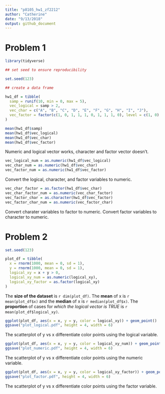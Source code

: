 ```yaml
---
title: "p8105_hw1_zf2212"
author: "Catherine"
date: "9/13/2018"
output: github_document
---
```

# Problem 1

```r
library(tidyverse)

## set seed to ensure reproducibility

set.seed(123)

## create a data frame

hw1_df = tibble(
  samp = runif(10, min = 0, max = 5),
  vec_logical = samp > 2,
  vec_char = c("A", "B", "C", "D", "E", "F", "G", "H", "I", "J"),
  vec_factor = factor(c(1, 0, 1, 1, 1, 0, 1, 1, 1, 0), level = c(1, 0), label = c("M", "F"))
)  

mean(hw1_df$samp)
mean(hw1_df$vec_logical)
mean(hw1_df$vec_char)
mean(hw1_df$vec_factor)

```
Numeric and logical vector works, character and factor vector doesn't.

```r

vec_logical_num = as.numeric(hw1_df$vec_logical)
vec_char_num = as.numeric(hw1_df$vec_char)
vec_factor_num = as.numeric(hw1_df$vec_factor)

```
Convert the logical, character, and factor variables to numeric.

```r

vec_char_factor = as.factor(hw1_df$vec_char)
vec_char_factor_num = as.numeric(vec_char_factor)
vec_factor_char = as.character(hw1_df$vec_factor)
vec_factor_char_num = as.numeric(vec_factor_char)

```
Convert charater variables to factor to numeric.
Convert factor variables to character to numeric.

# Problem 2

```r
set.seed(123)

plot_df = tibble(
  x = rnorm(1000, mean = 0, sd = 1),
  y = rnorm(1000, mean = 0, sd = 1),
  logical_xy = x + y > 0,
  logical_xy_num = as.numeric(logical_xy),
  logical_xy_factor = as.factor(logical_xy)
)
```

The **size of the dataset** is `r dim(plot_df)`. 
The **mean** of x is `r mean(plot_df$x)` and the **median** of x is `r median(plot_df$x)`.
The **proportion** of cases for _which the logical vector is TRUE_ is `r mean(plot_df$logical_xy)`.

```r
ggplot(plot_df, aes(x = x, y = y, color = logical_xy)) + geom_point()
ggsave("plot_logical.pdf", height = 4, width = 6)
```
The scatterplot of y vs x differentiate color points using the logical variable.

```r
ggplot(plot_df, aes(x = x, y = y, color = logical_xy_num)) + geom_point()
ggsave("plot_numeric.pdf", height = 4, width = 6)
```
The scatterplot of y vs x differentiate color points using the numeric variable.

```r
ggplot(plot_df, aes(x = x, y = y, color = logical_xy_factor)) + geom_point()
ggsave("plot_factor.pdf", height = 4, width = 6)
```
The scatterplot of y vs x differentiate color points using the factor variable.